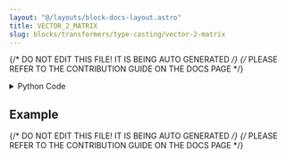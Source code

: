 ```yaml
---
layout: "@/layouts/block-docs-layout.astro"
title: VECTOR_2_MATRIX
slug: blocks/transformers/type-casting/vector-2-matrix
---
```


{/* DO NOT EDIT THIS FILE! IT IS BEING AUTO GENERATED */}
{/* PLEASE REFER TO THE CONTRIBUTION GUIDE ON THE DOCS PAGE */}


<PythonDocsDisplay docstring={docstring} />
<details>
<summary>Python Code</summary>

```python
from numpy import reshape
from flojoy import flojoy, Vector, Matrix


@flojoy
def VECTOR_2_MATRIX(default: Vector, row: int, col: int) -> Matrix:
    """The VECTOR_2_MATRIX node takes a vector and transform it into matrix data type where
    the shape is chosen by row and col parameters.

    Inputs
    ------
    default: Vector
        The input vector that will be transformed into matrix.

    Parameters
    ----------
    row: int
        number of rows for the new matrix
    col: int
        number of columns for the new matrix
    Returns
    -------
    Matrix
        The matrix that is generated from the given vector and the parameters.
    """
    try:
        matrix = default.v.reshape((row, col))
        return Matrix(m=matrix)
    except Exception as e:
        print(e)

```

[Find this Flojoy Block on GitHub](https://github.com/flojoy-ai/blocks/blob/main/blocks/TRANSFORMERS/TYPE_CASTING/VECTOR_2_MATRIX/VECTOR_2_MATRIX.py)

</details>

## Example


<GetHelpWidget />


<AppDisplay app={app} blockName="VECTOR_2_MATRIX" client:visible />


<Example />

{/* DO NOT EDIT THIS FILE! IT IS BEING AUTO GENERATED */}
{/* PLEASE REFER TO THE CONTRIBUTION GUIDE ON THE DOCS PAGE */}
